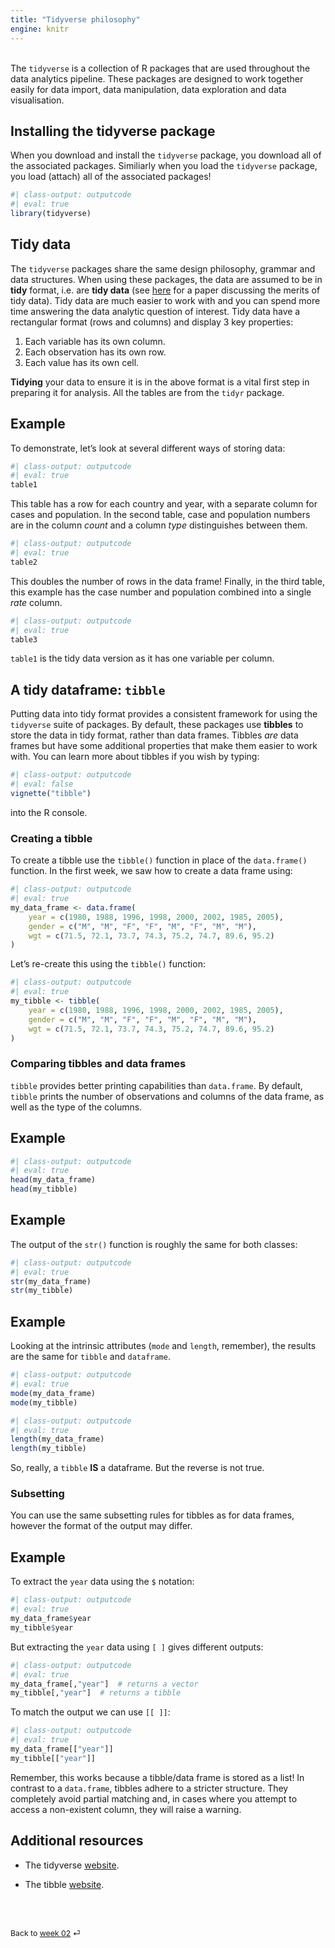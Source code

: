 ```yaml
---
title: "Tidyverse philosophy"
engine: knitr
---
```


<br>
The `tidyverse` is a collection of R packages that are used throughout the data analytics pipeline. These packages are designed to work together easily for data import, data manipulation, data exploration and data visualisation.

## Installing the tidyverse package

When you download and install the `tidyverse` package, you download all of the associated packages. Similiarly when you load the `tidyverse` package, you load (attach) all of the associated packages!

```r
#| class-output: outputcode
#| eval: true
library(tidyverse)
```

## Tidy data

The `tidyverse` packages share the same design philosophy, grammar and data structures. When using these packages, the data are assumed to be in **tidy** format, i.e. are **tidy data** (see [here](http://www.jstatsoft.org/v59/i10/paper) for a paper discussing the merits of tidy data). Tidy data are much easier to work with and you can spend more time answering the data analytic question of interest. Tidy data have a rectangular format (rows and columns) and display 3 key properties:

1. Each variable has its own column.
2. Each observation has its own row.
3. Each value has its own cell.

**Tidying** your data to ensure it is in the above format is a vital first step in preparing it for analysis. All the tables are from the `tidyr` package.

::: {.callout-note appearance="simple"}

## Example

To demonstrate, let's look at several different ways of storing data:

```r
#| class-output: outputcode
#| eval: true
table1
```

This table has a row for each country and year, with a separate column for cases and population. In the second table, case and population numbers are in the column *count* and a column *type* distinguishes between them.

```r
#| class-output: outputcode
#| eval: true
table2
```

This doubles the number of rows in the data frame! Finally, in the third table, this example has the case number and population combined into a single *rate* column.

```r
#| class-output: outputcode
#| eval: true
table3
```

`table1` is the tidy data version as it has one variable per column.

:::

## A tidy dataframe: `tibble`

Putting data into tidy format provides a consistent framework for using the `tidyverse` suite of packages. By default, these packages use **tibbles** to store the data in tidy format, rather than data frames. Tibbles *are* data frames but have some additional properties that make them easier to work with. You can learn more about tibbles if you wish by typing:

```r
#| class-output: outputcode
#| eval: false
vignette("tibble")
```
into the R console.
    
### Creating a tibble

To create a tibble use the `tibble()` function in place of the `data.frame()` function. In the first week, we saw how to create a data frame using:

```r
#| class-output: outputcode
#| eval: true
my_data_frame <- data.frame(
    year = c(1980, 1988, 1996, 1998, 2000, 2002, 1985, 2005),
    gender = c("M", "M", "F", "F", "M", "F", "M", "M"),
    wgt = c(71.5, 72.1, 73.7, 74.3, 75.2, 74.7, 89.6, 95.2)
)
```
    
Let's re-create this using the `tibble()` function:
```r
#| class-output: outputcode
#| eval: true
my_tibble <- tibble(
    year = c(1980, 1988, 1996, 1998, 2000, 2002, 1985, 2005),
    gender = c("M", "M", "F", "F", "M", "F", "M", "M"),
    wgt = c(71.5, 72.1, 73.7, 74.3, 75.2, 74.7, 89.6, 95.2)
)
```

### Comparing tibbles and data frames

`tibble` provides better printing capabilities than `data.frame`. By default, `tibble` prints the number of observations and columns of the data frame, as well as the type of the columns.

::: {.callout-note appearance="simple"}

## Example

```r
#| class-output: outputcode
#| eval: true
head(my_data_frame)
head(my_tibble)
```

:::

::: {.callout-note appearance="simple"}

## Example

The output of the `str()` function is roughly the same for both classes:
```r
#| class-output: outputcode
#| eval: true
str(my_data_frame)
str(my_tibble)
```

:::

::: {.callout-note appearance="simple"}

## Example

Looking at the intrinsic attributes (`mode` and `length`, remember), the results are the same for `tibble` and `dataframe`.

```r
#| class-output: outputcode
#| eval: true
mode(my_data_frame)
mode(my_tibble)
```

```r
#| class-output: outputcode
#| eval: true
length(my_data_frame)
length(my_tibble)
```

:::

So, really, a `tibble` **IS** a dataframe. But the reverse is not true.

### Subsetting 

You can use the same subsetting rules for tibbles as for data frames, however the format of the output may differ.

::: {.callout-note appearance="simple"}

## Example

To extract the `year` data using the `$` notation:

```r
#| class-output: outputcode
#| eval: true
my_data_frame$year
my_tibble$year
```

But extracting the `year` data using `[ ]` gives different outputs:

```r
#| class-output: outputcode
#| eval: true
my_data_frame[,"year"]  # returns a vector
my_tibble[,"year"]  # returns a tibble
```

To match the output we can use `[[ ]]`:

```r
#| class-output: outputcode
#| eval: true
my_data_frame[["year"]]
my_tibble[["year"]]
```

:::

Remember, this works because a tibble/data frame is stored as a list! In contrast to a `data.frame`, tibbles adhere to a stricter structure. They completely avoid partial matching and, in cases where you attempt to access a non-existent column, they will raise a warning.

## Additional resources

* The tidyverse [website](https://www.tidyverse.org).

* The tibble [website](https://tibble.tidyverse.org/index.html).

<br><br>

::: {style="font-size: 0.875em;"}
Back to [week 02](/weeks/week-2.qmd) ⏎
:::
